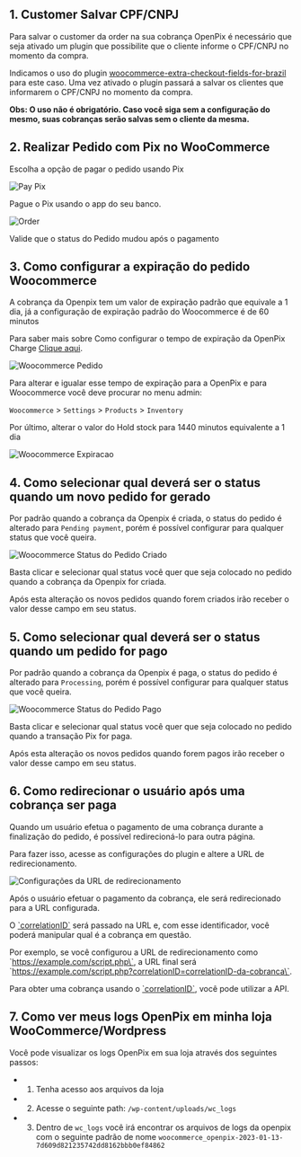 ## 1. Customer Salvar CPF/CNPJ

Para salvar o customer da order na sua cobrança OpenPix é necessário que seja ativado um plugin que possibilite que o cliente informe o CPF/CNPJ no momento da compra.

Indicamos o uso do plugin [woocommerce-extra-checkout-fields-for-brazil](https://wordpress.org/plugins/woocommerce-extra-checkout-fields-for-brazil/) para este caso. Uma vez ativado o plugin passará a salvar os clientes que informarem o CPF/CNPJ no momento da compra.

**Obs: O uso não é obrigatório. Caso você siga sem a configuração do mesmo, suas cobranças serão salvas sem o cliente da mesma.**

## 2. Realizar Pedido com Pix no WooCommerce

Escolha a opção de pagar o pedido usando Pix

![Pay Pix](/img/ecommerce/woocommerce-pay-pix.png)

Pague o Pix usando o app do seu banco.

![Order](/img/ecommerce/woocommerce-order.png)

Valide que o status do Pedido mudou após o pagamento

## 3. Como configurar a expiração do pedido Woocommerce

A cobrança da Openpix tem um valor de expiração padrão que equivale a 1 dia, já a configuração de expiração padrão do Woocommerce é de 60 minutos

Para saber mais sobre Como configurar o tempo de expiração da OpenPix Charge [Clique aqui](/docs/flows/flow-edit-default-expiration).

![Woocommerce Pedido](/img/ecommerce/woo-pedido.png)

Para alterar e igualar esse tempo de expiração para a OpenPix e para Woocommerce você deve procurar no menu admin:

`Woocommerce` > `Settings` > `Products` > `Inventory`

Por último, alterar o valor do Hold stock para 1440 minutos equivalente a 1 dia

![Woocommerce Expiracao](/img/ecommerce/woo-expiracao.png)

## 4. Como selecionar qual deverá ser o status quando um novo pedido for gerado

Por padrão quando a cobrança da Openpix é criada, o status do pedido é alterado para `Pending payment`, porém é possível configurar para qualquer status que você queira.

![Woocommerce Status do Pedido Criado](/img/ecommerce/woocommerce-status-when-create-default.png)

Basta clicar e selecionar qual status você quer que seja colocado no pedido quando a cobrança da Openpix for criada.

Após esta alteração os novos pedidos quando forem criados irão receber o valor desse campo em seu status.

## 5. Como selecionar qual deverá ser o status quando um pedido for pago

Por padrão quando a cobrança da Openpix é paga, o status do pedido é alterado para `Processing`, porém é possível configurar para qualquer status que você queira.

![Woocommerce Status do Pedido Pago](/img/ecommerce/woocommerce-status-when-paid-default.png)

Basta clicar e selecionar qual status você quer que seja colocado no pedido quando a transação Pix for paga.

Após esta alteração os novos pedidos quando forem pagos irão receber o valor desse campo em seu status.

## 6. Como redirecionar o usuário após uma cobrança ser paga

Quando um usuário efetua o pagamento de uma cobrança durante a finalização do pedido, é possível redirecioná-lo para outra página.

Para fazer isso, acesse as configurações do plugin e altere a URL de redirecionamento.

![Configurações da URL de redirecionamento](/img/ecommerce/woocommerce/woocommerce-redirect-url-setting.png)

Após o usuário efetuar o pagamento da cobrança, ele será redirecionado para a URL configurada.

O [\`correlationID\`](../../../concepts/correlation-id.md) será passado na URL e, com esse identificador, você poderá manipular qual é a cobrança em questão.

Por exemplo, se você configurou a URL de redirecionamento como \`https://example.com/script.php\`, a URL final será \`https://example.com/script.php?correlationID=correlationID-da-cobranca\`.

Para obter uma cobrança usando o [\`correlationID\`](/api#tag/charge/paths/~1api~1v1~1charge~1%7Bid%7D/get), você pode utilizar a API.

## 7. Como ver meus logs OpenPix em minha loja WooCommerce/Wordpress

Você pode visualizar os logs OpenPix em sua loja através dos seguintes passos:

- 1. Tenha acesso aos arquivos da loja
- 2. Acesse o seguinte path: `/wp-content/uploads/wc_logs`
- 3. Dentro de `wc_logs` você irá encontrar os arquivos de logs da openpix com o seguinte padrão de nome `woocommerce_openpix-2023-01-13-7d609d821235742dd8162bbb0ef84862`

